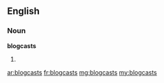 ==English==

===Noun===
'''blogcasts'''

# {{plural of|blogcast}}

[[ar:blogcasts]]
[[fr:blogcasts]]
[[mg:blogcasts]]
[[my:blogcasts]]